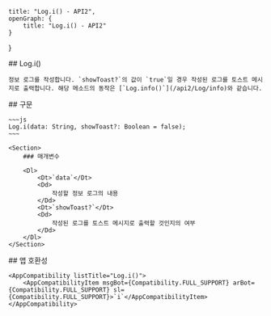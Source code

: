 
    title: "Log.i() - API2",
    openGraph: {
        title: "Log.i() - API2"
    }
}

<Section>
    ## Log.i()

    정보 로그를 작성합니다. `showToast?`의 값이 `true`일 경우 작성된 로그를 토스트 메시지로 출력합니다. 해당 메소드의 동작은 [`Log.info()`](/api2/Log/info)와 같습니다.
</Section>
<Section>
    ## 구문

    ~~~js
    Log.i(data: String, showToast?: Boolean = false);
    ~~~

    <Section>
        ### 매개변수

        <Dl>
            <Dt>`data`</Dt>
            <Dd>
                작성할 정보 로그의 내용
            </Dd>
            <Dt>`showToast?`</Dt>
            <Dd>
                작성된 로그를 토스트 메시지로 출력할 것인지의 여부
            </Dd>
        </Dl>
    </Section>
</Section>
<Section>
    ## 앱 호환성

    <AppCompatibility listTitle="Log.i()">
        <AppCompatibilityItem msgBot={Compatibility.FULL_SUPPORT} arBot={Compatibility.FULL_SUPPORT} sl={Compatibility.FULL_SUPPORT}>`i`</AppCompatibilityItem>
    </AppCompatibility>
</Section>